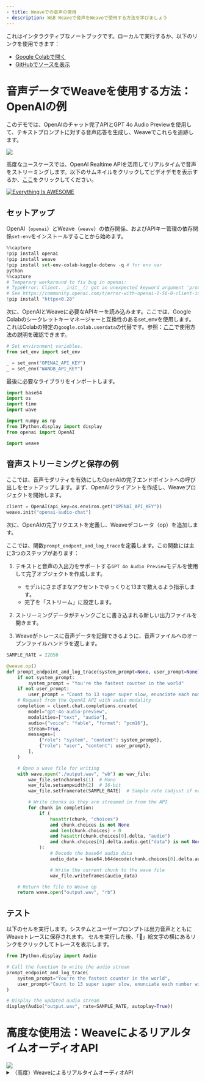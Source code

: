 ```yaml
---
- title: Weaveでの音声の使用
- description: W&B Weaveで音声をWeaveで使用する方法を学びましょう
---
```


<Note>
  これはインタラクティブなノートブックです。ローカルで実行するか、以下のリンクを使用できます：

  * [Google Colabで開く](https://colab.research.google.com/github/wandb/weave/blob/master/docs/notebooks/audio_with_weave.ipynb)
  * [GitHubでソースを表示](https://github.com/wandb/weave/blob/master/docs/notebooks/audio_with_weave.ipynb)
</Note>

##

# 音声データでWeaveを使用する方法：OpenAIの例

このデモでは、OpenAIのチャット完了APIとGPT 4o Audio Previewを使用して、テキストプロンプトに対する音声応答を生成し、Weaveでこれらを追跡します。

<img src="https://i.imgur.com/OUfsZ2x.png" />

高度なユースケースでは、OpenAI Realtime APIを活用してリアルタイムで音声をストリーミングします。以下のサムネイルをクリックしてビデオデモを表示するか、[ここ](https://www.youtube.com/watch?v=lnnd73xDElw)をクリックしてください。

[![Everything Is AWESOME](https://img.youtube.com/vi/lnnd73xDElw/0.jpg)](https://www.youtube.com/watch?v=lnnd73xDElw "Everything Is AWESOME")

## セットアップ

OpenAI（`openai`）とWeave（`weave`）の依存関係、およびAPIキー管理の依存関係`set-env`をインストールすることから始めます。

```python
%%capture
!pip install openai
!pip install weave
!pip install set-env-colab-kaggle-dotenv -q # for env var
python
%%capture
# Temporary workaround to fix bug in openai:
# TypeError: Client.__init__() got an unexpected keyword argument 'proxies'
# See https://community.openai.com/t/error-with-openai-1-56-0-client-init-got-an-unexpected-keyword-argument-proxies/1040332/15
!pip install "httpx<0.28"
```

次に、OpenAIとWeaveに必要なAPIキーを読み込みます。ここでは、Google Colabのシークレットキーマネージャーと互換性のあるset\_envを使用します。これはColabの特定の`google.colab.userdata`の代替です。参照：[ここ](https://pypi.org/project/set-env-colab-kaggle-dotenv/)で使用方法の説明を確認できます。

```python
# Set environment variables.
from set_env import set_env

_ = set_env("OPENAI_API_KEY")
_ = set_env("WANDB_API_KEY")
```

最後に必要なライブラリをインポートします。

```python
import base64
import os
import time
import wave

import numpy as np
from IPython.display import display
from openai import OpenAI

import weave
```

## 音声ストリーミングと保存の例

ここでは、音声モダリティを有効にしたOpenAIの完了エンドポイントへの呼び出しをセットアップします。まず、OpenAIクライアントを作成し、Weaveプロジェクトを開始します。

```python
client = OpenAI(api_key=os.environ.get("OPENAI_API_KEY"))
weave.init("openai-audio-chat")
```

次に、OpenAIの完了リクエストを定義し、Weaveデコレータ（op）を追加します。

ここでは、関数`prompt_endpont_and_log_trace`を定義します。この関数には主に3つのステップがあります：

1. テキストと音声の入出力をサポートする`GPT 4o Audio Preview`モデルを使用して完了オブジェクトを作成します。

   * モデルにさまざまなアクセントでゆっくりと13まで数えるよう指示します。
   * 完了を「ストリーム」に設定します。

2. ストリーミングデータがチャンクごとに書き込まれる新しい出力ファイルを開きます。

3. Weaveがトレースに音声データを記録できるように、音声ファイルへのオープンファイルハンドラを返します。

```python
SAMPLE_RATE = 22050

@weave.op()
def prompt_endpoint_and_log_trace(system_prompt=None, user_prompt=None):
    if not system_prompt:
        system_prompt = "You're the fastest counter in the world"
    if not user_prompt:
        user_prompt = "Count to 13 super super slow, enunciate each number with a dramatic flair, changing up accents as you go along. British, French, German, Spanish, etc."
    # Request from the OpenAI API with audio modality
    completion = client.chat.completions.create(
        model="gpt-4o-audio-preview",
        modalities=["text", "audio"],
        audio={"voice": "fable", "format": "pcm16"},
        stream=True,
        messages=[
            {"role": "system", "content": system_prompt},
            {"role": "user", "content": user_prompt},
        ],
    )

    # Open a wave file for writing
    with wave.open("./output.wav", "wb") as wav_file:
        wav_file.setnchannels(1)  # Mono
        wav_file.setsampwidth(2)  # 16-bit
        wav_file.setframerate(SAMPLE_RATE)  # Sample rate (adjust if needed)

        # Write chunks as they are streamed in from the API
        for chunk in completion:
            if (
                hasattr(chunk, "choices")
                and chunk.choices is not None
                and len(chunk.choices) > 0
                and hasattr(chunk.choices[0].delta, "audio")
                and chunk.choices[0].delta.audio.get("data") is not None
            ):
                # Decode the base64 audio data
                audio_data = base64.b64decode(chunk.choices[0].delta.audio.get("data"))

                # Write the current chunk to the wave file
                wav_file.writeframes(audio_data)

    # Return the file to Weave op
    return wave.open("output.wav", "rb")
```

## テスト

以下のセルを実行します。システムとユーザープロンプトは出力音声とともにWeaveトレースに保存されます。
セルを実行した後、「🍩」絵文字の横にあるリンクをクリックしてトレースを表示します。

```python
from IPython.display import Audio

# Call the function to write the audio stream
prompt_endpoint_and_log_trace(
    system_prompt="You're the fastest counter in the world",
    user_prompt="Count to 13 super super slow, enunciate each number with a dramatic flair, changing up accents as you go along. British, French, German, Spanish, etc.",
)

# Display the updated audio stream
display(Audio("output.wav", rate=SAMPLE_RATE, autoplay=True))
```

# 高度な使用法：WeaveによるリアルタイムオーディオAPI

<img src="https://i.imgur.com/ZiW3IVu.png" />

<details>
  <summary>（高度）WeaveによるリアルタイムオーディオAPI</summary>
  OpenAIのリアルタイムAPIは、リアルタイムの音声およびテキストアシスタントを構築するための高機能で信頼性の高い会話APIです。

  注意事項：

  * 以下のセルを確認してください：[マイク設定](#microphone-configuration)
  * Google Colab実行環境の制限により、**これはホストマシン上で実行する必要があります**（Jupyter Notebookとして）。ブラウザでは実行できません。
    * MacOSでは、`portaudio`をBrew経由でインストールする必要があります（[ここ](https://formulae.brew.sh/formula/portaudio)を参照）。これはPyaudioが機能するために必要です。
  * OpenAIのPython SDKはまだリアルタイムAPIをサポートしていません。より読みやすくするために、OAIリアルタイムAPIスキーマ全体をPydanticで実装しています。公式サポートがリリースされたら廃止される可能性があります。
  * この`enable_audio_playback`トグルを有効にすると、アシスタントが出力した音声が再生されます。このオプションを有効にする場合は、**ヘッドフォンが必要です**。エコー検出には非常に複雑な実装が必要なためです。

  ## 要件のセットアップ

  ```python
  %%capture
  !pip install numpy==2.0
  !pip install weave
  !pip install pyaudio # On mac, you may need to install portaudio first with `brew install portaudio`
  !pip install websocket-client
  !pip install set-env-colab-kaggle-dotenv -q # for env var
  !pip install resampy
  python
  import io
  import json
  import os
  import threading
  from typing import Optional

  import pyaudio
  import resampy
  import websocket
  from set_env import set_env

  import weave
  python
  # Set environment variables.
  # See: https://pypi.org/project/set-env-colab-kaggle-dotenv/ for usage instructions.
  _ = set_env("OPENAI_API_KEY")
  _ = set_env("WANDB_API_KEY")
  ```

  ## マイク設定

  以下のセルを実行して、利用可能なすべてのオーディオデバイスを確認します。次に、リストされたデバイスに基づいて`INPUT_DEVICE_INDEX`と`OUTPUT_DEVICE_INDEX`を設定します。入力デバイスには少なくとも1つの入力チャンネルがあり、出力デバイスには少なくとも1つの出力チャンネルがあります。

  ```python
  # Get device list from pyaudio so we can configure the next cell
  p = pyaudio.PyAudio()
  devices_data = {i: p.get_device_info_by_index(i) for i in range(p.get_device_count())}
  for i, device in devices_data.items():
      print(
          f"Found device @{i}: {device['name']} with sample rate: {device['defaultSampleRate']} and input channels: {device['maxInputChannels']} and output channels: {device['maxOutputChannels']}"
      )
  python
  INPUT_DEVICE_INDEX = 3  # @param                                                 # Choose based on device list above. Make sure device has > 0 input channels.
  OUTPUT_DEVICE_INDEX = 12  # @param                                                # Chose based on device list above. Make sure device has > 0 output channels.
  enable_audio_playback = True  # @param {type:"boolean"}                           # Toggle on assistant audio playback. Requires headphones.

  # Audio recording and streaming parameters
  INPUT_DEVICE_CHANNELS = devices_data[INPUT_DEVICE_INDEX][
      "maxInputChannels"
  ]  # From device list above
  SAMPLE_RATE = int(
      devices_data[INPUT_DEVICE_INDEX]["defaultSampleRate"]
  )  # From device list above
  CHUNK = int(SAMPLE_RATE / 10)  # Samples per frame
  SAMPLE_WIDTH = p.get_sample_size(pyaudio.paInt16)  # Samples per frame for the format
  CHUNK_DURATION = 0.3  # Seconds of audio per chunk sent to OAI API
  OAI_SAMPLE_RATE = (
      24000  # OAI Sample Rate is 24kHz, we need this to play or save assistant audio
  )
  OUTPUT_DEVICE_CHANNELS = 1  # Set to 1 for mono output
  ```

  ## OpenAI リアルタイムAPI スキーマの実装

  OpenAI Python SDKはまだリアルタイムAPIをサポートしていません。より読みやすくするために、OAIリアルタイムAPIスキーマ全体をPydanticで実装しています。公式サポートがリリースされたら廃止される可能性があります。

  <details>
    <summary>OpenAI リアルタイムAPI用のPydanticスキーマ（OpenAIのSDKにはリアルタイムAPIサポートがありません）</summary>

    ```python
    from enum import Enum
    from typing import Any, Literal, Union

    from pydantic import BaseModel, Field, ValidationError

    class BaseEvent(BaseModel):
        type: Union["ClientEventTypes", "ServerEventTypes"]
        event_id: Optional[str] = None  # Add event_id as an optional field for all events

        # def model_dump_json(self, *args, **kwargs):
        #     # Only include non-None fields
        #     return super().model_dump_json(*args, exclude_none=True, **kwargs)

    class ChatMessage(BaseModel):
        role: Literal["user", "assistant"]
        content: str
        timestamp: float

    """ CLIENT EVENTS """

    class ClientEventTypes(str, Enum):
        SESSION_UPDATE = "session.update"
        CONVERSATION_ITEM_CREATE = "conversation.item.create"
        CONVERSATION_ITEM_TRUNCATE = "conversation.item.truncate"
        CONVERSATION_ITEM_DELETE = "conversation.item.delete"
        RESPONSE_CREATE = "response.create"
        RESPONSE_CANCEL = "response.cancel"
        INPUT_AUDIO_BUFFER_APPEND = "input_audio_buffer.append"
        INPUT_AUDIO_BUFFER_COMMIT = "input_audio_buffer.commit"
        INPUT_AUDIO_BUFFER_CLEAR = "input_audio_buffer.clear"
        ERROR = "error"

    #### Session Update
    class TurnDetection(BaseModel):
        type: Literal["server_vad"]
        threshold: float = Field(..., ge=0.0, le=1.0)
        prefix_padding_ms: int
        silence_duration_ms: int

    class InputAudioTranscription(BaseModel):
        model: Optional[str] = None

    class ToolParameterProperty(BaseModel):
        type: str

    class ToolParameter(BaseModel):
        type: str
        properties: dict[str, ToolParameterProperty]
        required: list[str]

    class Tool(BaseModel):
        type: Literal["function", "code_interpreter", "file_search"]
        name: Optional[str] = None
        description: Optional[str] = None
        parameters: Optional[ToolParameter] = None

    class Session(BaseModel):
        modalities: Optional[list[str]] = None
        instructions: Optional[str] = None
        voice: Optional[str] = None
        input_audio_format: Optional[str] = None
        output_audio_format: Optional[str] = None
        input_audio_transcription: Optional[InputAudioTranscription] = None
        turn_detection: Optional[TurnDetection] = None
        tools: Optional[list[Tool]] = None
        tool_choice: Optional[str] = None
        temperature: Optional[float] = None
        max_output_tokens: Optional[int] = None

    class SessionUpdate(BaseEvent):
        type: Literal[ClientEventTypes.SESSION_UPDATE] = ClientEventTypes.SESSION_UPDATE
        session: Session

    #### Audio Buffers
    class InputAudioBufferAppend(BaseEvent):
        type: Literal[ClientEventTypes.INPUT_AUDIO_BUFFER_APPEND] = (
            ClientEventTypes.INPUT_AUDIO_BUFFER_APPEND
        )
        audio: str

    class InputAudioBufferCommit(BaseEvent):
        type: Literal[ClientEventTypes.INPUT_AUDIO_BUFFER_COMMIT] = (
            ClientEventTypes.INPUT_AUDIO_BUFFER_COMMIT
        )

    class InputAudioBufferClear(BaseEvent):
        type: Literal[ClientEventTypes.INPUT_AUDIO_BUFFER_CLEAR] = (
            ClientEventTypes.INPUT_AUDIO_BUFFER_CLEAR
        )

    #### Messages
    class MessageContent(BaseModel):
        type: Literal["input_audio"]
        audio: str

    class ConversationItemContent(BaseModel):
        type: Literal["input_text", "input_audio", "text", "audio"]
        text: Optional[str] = None
        audio: Optional[str] = None
        transcript: Optional[str] = None

    class FunctionCallContent(BaseModel):
        call_id: str
        name: str
        arguments: str

    class FunctionCallOutputContent(BaseModel):
        output: str

    class ConversationItem(BaseModel):
        id: Optional[str] = None
        type: Literal["message", "function_call", "function_call_output"]
        status: Optional[Literal["completed", "in_progress", "incomplete"]] = None
        role: Literal["user", "assistant", "system"]
        content: list[
            Union[ConversationItemContent, FunctionCallContent, FunctionCallOutputContent]
        ]
        call_id: Optional[str] = None
        name: Optional[str] = None
        arguments: Optional[str] = None
        output: Optional[str] = None

    class ConversationItemCreate(BaseEvent):
        type: Literal[ClientEventTypes.CONVERSATION_ITEM_CREATE] = (
            ClientEventTypes.CONVERSATION_ITEM_CREATE
        )
        item: ConversationItem

    class ConversationItemTruncate(BaseEvent):
        type: Literal[ClientEventTypes.CONVERSATION_ITEM_TRUNCATE] = (
            ClientEventTypes.CONVERSATION_ITEM_TRUNCATE
        )
        item_id: str
        content_index: int
        audio_end_ms: int

    class ConversationItemDelete(BaseEvent):
        type: Literal[ClientEventTypes.CONVERSATION_ITEM_DELETE] = (
            ClientEventTypes.CONVERSATION_ITEM_DELETE
        )
        item_id: str

    #### Responses
    class ResponseCreate(BaseEvent):
        type: Literal[ClientEventTypes.RESPONSE_CREATE] = ClientEventTypes.RESPONSE_CREATE

    class ResponseCancel(BaseEvent):
        type: Literal[ClientEventTypes.RESPONSE_CANCEL] = ClientEventTypes.RESPONSE_CANCEL

    # Update the Event union to include all event types
    ClientEvent = Union[
        SessionUpdate,
        InputAudioBufferAppend,
        InputAudioBufferCommit,
        InputAudioBufferClear,
        ConversationItemCreate,
        ConversationItemTruncate,
        ConversationItemDelete,
        ResponseCreate,
        ResponseCancel,
    ]

    """ SERVER EVENTS """

    class ServerEventTypes(str, Enum):
        ERROR = "error"
        RESPONSE_AUDIO_TRANSCRIPT_DONE = "response.audio_transcript.done"
        RESPONSE_AUDIO_TRANSCRIPT_DELTA = "response.audio_transcript.delta"
        RESPONSE_AUDIO_DELTA = "response.audio.delta"
        SESSION_CREATED = "session.created"
        SESSION_UPDATED = "session.updated"
        CONVERSATION_CREATED = "conversation.created"
        INPUT_AUDIO_BUFFER_COMMITTED = "input_audio_buffer.committed"
        INPUT_AUDIO_BUFFER_CLEARED = "input_audio_buffer.cleared"
        INPUT_AUDIO_BUFFER_SPEECH_STARTED = "input_audio_buffer.speech_started"
        INPUT_AUDIO_BUFFER_SPEECH_STOPPED = "input_audio_buffer.speech_stopped"
        CONVERSATION_ITEM_CREATED = "conversation.item.created"
        CONVERSATION_ITEM_INPUT_AUDIO_TRANSCRIPTION_COMPLETED = (
            "conversation.item.input_audio_transcription.completed"
        )
        CONVERSATION_ITEM_INPUT_AUDIO_TRANSCRIPTION_FAILED = (
            "conversation.item.input_audio_transcription.failed"
        )
        CONVERSATION_ITEM_TRUNCATED = "conversation.item.truncated"
        CONVERSATION_ITEM_DELETED = "conversation.item.deleted"
        RESPONSE_CREATED = "response.created"
        RESPONSE_DONE = "response.done"
        RESPONSE_OUTPUT_ITEM_ADDED = "response.output_item.added"
        RESPONSE_OUTPUT_ITEM_DONE = "response.output_item.done"
        RESPONSE_CONTENT_PART_ADDED = "response.content_part.added"
        RESPONSE_CONTENT_PART_DONE = "response.content_part.done"
        RESPONSE_TEXT_DELTA = "response.text.delta"
        RESPONSE_TEXT_DONE = "response.text.done"
        RESPONSE_AUDIO_DONE = "response.audio.done"
        RESPONSE_FUNCTION_CALL_ARGUMENTS_DELTA = "response.function_call_arguments.delta"
        RESPONSE_FUNCTION_CALL_ARGUMENTS_DONE = "response.function_call_arguments.done"
        RATE_LIMITS_UPDATED = "rate_limits.updated"

    #### Errors
    class ErrorDetails(BaseModel):
        type: Optional[str] = None
        code: Optional[str] = None
        message: Optional[str] = None
        param: Optional[str] = None

    class ErrorEvent(BaseEvent):
        type: Literal[ServerEventTypes.ERROR] = ServerEventTypes.ERROR
        error: ErrorDetails

    #### Session
    class SessionCreated(BaseEvent):
        type: Literal[ServerEventTypes.SESSION_CREATED] = ServerEventTypes.SESSION_CREATED
        session: Session

    class SessionUpdated(BaseEvent):
        type: Literal[ServerEventTypes.SESSION_UPDATED] = ServerEventTypes.SESSION_UPDATED
        session: Session

    #### Conversation
    class Conversation(BaseModel):
        id: str
        object: Literal["realtime.conversation"]

    class ConversationCreated(BaseEvent):
        type: Literal[ServerEventTypes.CONVERSATION_CREATED] = (
            ServerEventTypes.CONVERSATION_CREATED
        )
        conversation: Conversation

    class ConversationItemCreated(BaseEvent):
        type: Literal[ServerEventTypes.CONVERSATION_ITEM_CREATED] = (
            ServerEventTypes.CONVERSATION_ITEM_CREATED
        )
        previous_item_id: Optional[str] = None
        item: ConversationItem

    class ConversationItemInputAudioTranscriptionCompleted(BaseEvent):
        type: Literal[
            ServerEventTypes.CONVERSATION_ITEM_INPUT_AUDIO_TRANSCRIPTION_COMPLETED
        ] = ServerEventTypes.CONVERSATION_ITEM_INPUT_AUDIO_TRANSCRIPTION_COMPLETED
        item_id: str
        content_index: int
        transcript: str

    class ConversationItemInputAudioTranscriptionFailed(BaseEvent):
        type: Literal[
            ServerEventTypes.CONVERSATION_ITEM_INPUT_AUDIO_TRANSCRIPTION_FAILED
        ] = ServerEventTypes.CONVERSATION_ITEM_INPUT_AUDIO_TRANSCRIPTION_FAILED
        item_id: str
        content_index: int
        error: dict[str, Any]

    class ConversationItemTruncated(BaseEvent):
        type: Literal[ServerEventTypes.CONVERSATION_ITEM_TRUNCATED] = (
            ServerEventTypes.CONVERSATION_ITEM_TRUNCATED
        )
        item_id: str
        content_index: int
        audio_end_ms: int

    class ConversationItemDeleted(BaseEvent):
        type: Literal[ServerEventTypes.CONVERSATION_ITEM_DELETED] = (
            ServerEventTypes.CONVERSATION_ITEM_DELETED
        )
        item_id: str

    #### Response
    class ResponseUsage(BaseModel):
        total_tokens: int
        input_tokens: int
        output_tokens: int
        input_token_details: Optional[dict[str, int]] = None
        output_token_details: Optional[dict[str, int]] = None

    class ResponseOutput(BaseModel):
        id: str
        object: Literal["realtime.item"]
        type: str
        status: str
        role: str
        content: list[dict[str, Any]]

    class ResponseContentPart(BaseModel):
        type: str
        text: Optional[str] = None

    class ResponseOutputItemContent(BaseModel):
        type: str
        text: Optional[str] = None

    class ResponseStatusDetails(BaseModel):
        type: str
        reason: str

    class ResponseOutputItem(BaseModel):
        id: str
        object: Literal["realtime.item"]
        type: str
        status: str
        role: str
        content: list[ResponseOutputItemContent]

    class Response(BaseModel):
        id: str
        object: Literal["realtime.response"]
        status: str
        status_details: Optional[ResponseStatusDetails] = None
        output: list[ResponseOutput]
        usage: Optional[ResponseUsage]

    class ResponseCreated(BaseEvent):
        type: Literal[ServerEventTypes.RESPONSE_CREATED] = ServerEventTypes.RESPONSE_CREATED
        response: Response

    class ResponseDone(BaseEvent):
        type: Literal[ServerEventTypes.RESPONSE_DONE] = ServerEventTypes.RESPONSE_DONE
        response: Response

    class ResponseOutputItemAdded(BaseEvent):
        type: Literal[ServerEventTypes.RESPONSE_OUTPUT_ITEM_ADDED] = (
            ServerEventTypes.RESPONSE_OUTPUT_ITEM_ADDED
        )
        response_id: str
        output_index: int
        item: ResponseOutputItem

    class ResponseOutputItemDone(BaseEvent):
        type: Literal[ServerEventTypes.RESPONSE_OUTPUT_ITEM_DONE] = (
            ServerEventTypes.RESPONSE_OUTPUT_ITEM_DONE
        )
        response_id: str
        output_index: int
        item: ResponseOutputItem

    class ResponseContentPartAdded(BaseEvent):
        type: Literal[ServerEventTypes.RESPONSE_CONTENT_PART_ADDED] = (
            ServerEventTypes.RESPONSE_CONTENT_PART_ADDED
        )
        response_id: str
        item_id: str
        output_index: int
        content_index: int
        part: ResponseContentPart

    class ResponseContentPartDone(BaseEvent):
        type: Literal[ServerEventTypes.RESPONSE_CONTENT_PART_DONE] = (
            ServerEventTypes.RESPONSE_CONTENT_PART_DONE
        )
        response_id: str
        item_id: str
        output_index: int
        content_index: int
        part: ResponseContentPart

    #### Response Text
    class ResponseTextDelta(BaseEvent):
        type: Literal[ServerEventTypes.RESPONSE_TEXT_DELTA] = (
            ServerEventTypes.RESPONSE_TEXT_DELTA
        )
        response_id: str
        item_id: str
        output_index: int
        content_index: int
        delta: str

    class ResponseTextDone(BaseEvent):
        type: Literal[ServerEventTypes.RESPONSE_TEXT_DONE] = (
            ServerEventTypes.RESPONSE_TEXT_DONE
        )
        response_id: str
        item_id: str
        output_index: int
        content_index: int
        text: str

    #### Response Audio
    class ResponseAudioTranscriptDone(BaseEvent):
        type: Literal[ServerEventTypes.RESPONSE_AUDIO_TRANSCRIPT_DONE] = (
            ServerEventTypes.RESPONSE_AUDIO_TRANSCRIPT_DONE
        )
        transcript: str

    class ResponseAudioTranscriptDelta(BaseEvent):
        type: Literal[ServerEventTypes.RESPONSE_AUDIO_TRANSCRIPT_DELTA] = (
            ServerEventTypes.RESPONSE_AUDIO_TRANSCRIPT_DELTA
        )
        delta: str

    class ResponseAudioDelta(BaseEvent):
        type: Literal[ServerEventTypes.RESPONSE_AUDIO_DELTA] = (
            ServerEventTypes.RESPONSE_AUDIO_DELTA
        )
        response_id: str
        item_id: str
        delta: str

    class ResponseAudioDone(BaseEvent):
        type: Literal[ServerEventTypes.RESPONSE_AUDIO_DONE] = (
            ServerEventTypes.RESPONSE_AUDIO_DONE
        )
        response_id: str
        item_id: str
        output_index: int
        content_index: int

    class InputAudioBufferCommitted(BaseEvent):
        type: Literal[ServerEventTypes.INPUT_AUDIO_BUFFER_COMMITTED] = (
            ServerEventTypes.INPUT_AUDIO_BUFFER_COMMITTED
        )
        previous_item_id: Optional[str] = None
        item_id: Optional[str] = None
        event_id: Optional[str] = None

    class InputAudioBufferCleared(BaseEvent):
        type: Literal[ServerEventTypes.INPUT_AUDIO_BUFFER_CLEARED] = (
            ServerEventTypes.INPUT_AUDIO_BUFFER_CLEARED
        )

    class InputAudioBufferSpeechStarted(BaseEvent):
        type: Literal[ServerEventTypes.INPUT_AUDIO_BUFFER_SPEECH_STARTED] = (
            ServerEventTypes.INPUT_AUDIO_BUFFER_SPEECH_STARTED
        )
        audio_start_ms: int
        item_id: str

    class InputAudioBufferSpeechStopped(BaseEvent):
        type: Literal[ServerEventTypes.INPUT_AUDIO_BUFFER_SPEECH_STOPPED] = (
            ServerEventTypes.INPUT_AUDIO_BUFFER_SPEECH_STOPPED
        )
        audio_end_ms: int
        item_id: str

    #### Function Calls
    class ResponseFunctionCallArgumentsDelta(BaseEvent):
        type: Literal[ServerEventTypes.RESPONSE_FUNCTION_CALL_ARGUMENTS_DELTA] = (
            ServerEventTypes.RESPONSE_FUNCTION_CALL_ARGUMENTS_DELTA
        )
        response_id: str
        item_id: str
        output_index: int
        call_id: str
        delta: str

    class ResponseFunctionCallArgumentsDone(BaseEvent):
        type: Literal[ServerEventTypes.RESPONSE_FUNCTION_CALL_ARGUMENTS_DONE] = (
            ServerEventTypes.RESPONSE_FUNCTION_CALL_ARGUMENTS_DONE
        )
        response_id: str
        item_id: str
        output_index: int
        call_id: str
        arguments: str

    #### Rate Limits
    class RateLimit(BaseModel):
        name: str
        limit: int
        remaining: int
        reset_seconds: float

    class RateLimitsUpdated(BaseEvent):
        type: Literal[ServerEventTypes.RATE_LIMITS_UPDATED] = (
            ServerEventTypes.RATE_LIMITS_UPDATED
        )
        rate_limits: list[RateLimit]

    ServerEvent = Union[
        ErrorEvent,
        ConversationCreated,
        ResponseAudioTranscriptDone,
        ResponseAudioTranscriptDelta,
        ResponseAudioDelta,
        ResponseCreated,
        ResponseDone,
        ResponseOutputItemAdded,
        ResponseOutputItemDone,
        ResponseContentPartAdded,
        ResponseContentPartDone,
        ResponseTextDelta,
        ResponseTextDone,
        ResponseAudioDone,
        ConversationItemInputAudioTranscriptionCompleted,
        SessionCreated,
        SessionUpdated,
        InputAudioBufferCleared,
        InputAudioBufferSpeechStarted,
        InputAudioBufferSpeechStopped,
        ConversationItemCreated,
        ConversationItemInputAudioTranscriptionFailed,
        ConversationItemTruncated,
        ConversationItemDeleted,
        RateLimitsUpdated,
    ]

    EVENT_TYPE_TO_MODEL = {
        ServerEventTypes.ERROR: ErrorEvent,
        ServerEventTypes.RESPONSE_AUDIO_TRANSCRIPT_DONE: ResponseAudioTranscriptDone,
        ServerEventTypes.RESPONSE_AUDIO_TRANSCRIPT_DELTA: ResponseAudioTranscriptDelta,
        ServerEventTypes.RESPONSE_AUDIO_DELTA: ResponseAudioDelta,
        ServerEventTypes.CONVERSATION_ITEM_INPUT_AUDIO_TRANSCRIPTION_COMPLETED: ConversationItemInputAudioTranscriptionCompleted,
        ServerEventTypes.SESSION_CREATED: SessionCreated,
        ServerEventTypes.SESSION_UPDATED: SessionUpdated,
        ServerEventTypes.CONVERSATION_CREATED: ConversationCreated,
        ServerEventTypes.INPUT_AUDIO_BUFFER_COMMITTED: InputAudioBufferCommitted,
        ServerEventTypes.INPUT_AUDIO_BUFFER_CLEARED: InputAudioBufferCleared,
        ServerEventTypes.INPUT_AUDIO_BUFFER_SPEECH_STARTED: InputAudioBufferSpeechStarted,
        ServerEventTypes.INPUT_AUDIO_BUFFER_SPEECH_STOPPED: InputAudioBufferSpeechStopped,
        ServerEventTypes.CONVERSATION_ITEM_CREATED: ConversationItemCreated,
        ServerEventTypes.CONVERSATION_ITEM_INPUT_AUDIO_TRANSCRIPTION_FAILED: ConversationItemInputAudioTranscriptionFailed,
        ServerEventTypes.CONVERSATION_ITEM_TRUNCATED: ConversationItemTruncated,
        ServerEventTypes.CONVERSATION_ITEM_DELETED: ConversationItemDeleted,
        ServerEventTypes.RESPONSE_CREATED: ResponseCreated,
        ServerEventTypes.RESPONSE_DONE: ResponseDone,
        ServerEventTypes.RESPONSE_OUTPUT_ITEM_ADDED: ResponseOutputItemAdded,
        ServerEventTypes.RESPONSE_OUTPUT_ITEM_DONE: ResponseOutputItemDone,
        ServerEventTypes.RESPONSE_CONTENT_PART_ADDED: ResponseContentPartAdded,
        ServerEventTypes.RESPONSE_CONTENT_PART_DONE: ResponseContentPartDone,
        ServerEventTypes.RESPONSE_TEXT_DELTA: ResponseTextDelta,
        ServerEventTypes.RESPONSE_TEXT_DONE: ResponseTextDone,
        ServerEventTypes.RESPONSE_AUDIO_DONE: ResponseAudioDone,
        ServerEventTypes.RATE_LIMITS_UPDATED: RateLimitsUpdated,
    }

    def parse_server_event(event_data: dict) -> ServerEvent:
        event_type = event_data.get("type")
        if not event_type:
            raise ValueError("Event data is missing 'type' field")

        model_class = EVENT_TYPE_TO_MODEL.get(event_type)
        if not model_class:
            raise ValueError(f"Unknown event type: {event_type}")

        try:
            return model_class(**event_data)
        except ValidationError as e:
            raise ValueError(f"Failed to parse event of type {event_type}: {str(e)}") from e
    ```
  </details>

  ## オーディオストリームライター（ディスクおよびメモリ内）

  ```python
  class StreamingWavWriter:
      """Writes audio integer or byte array chunks to a WAV file."""

      wav_file = None
      buffer = None
      in_memory = False

      def __init__(
          self,
          filename=None,
          channels=INPUT_DEVICE_CHANNELS,
          sample_width=SAMPLE_WIDTH,
          framerate=SAMPLE_RATE,
      ):
          self.in_memory = filename is None
          if self.in_memory:
              self.buffer = io.BytesIO()
              self.wav_file = wave.open(self.buffer, "wb")
          else:
              self.wav_file = wave.open(filename, "wb")

          self.wav_file.setnchannels(channels)
          self.wav_file.setsampwidth(sample_width)
          self.wav_file.setframerate(framerate)

      def append_int16_chunk(self, int16_data):
          if int16_data is not None:
              self.wav_file.writeframes(
                  int16_data.tobytes()
                  if isinstance(int16_data, np.ndarray)
                  else int16_data
              )

      def close(self):
          self.wav_file.close()

      def get_wav_buffer(self):
          assert self.in_memory, "Buffer only available if stream is in memory."
          return self.buffer
  ```

  ## リアルタイムオーディオモデル

  リアルタイム（RT）オーディオモデルはウェブソケットを使用して、OpenAIのリアルタイムオーディオAPIにイベントを送信します。これは次のように機能します：

  1. **init:**&#x30ED;ーカルバッファ（入力オーディオ）とストリーム（アシスタント再生ストリーム、ユーザーオーディオディスクライターストリーム）を初期化し、リアルタイムAPIへの接続を開きます。
  2. **receive\_messages\_thread**：スレッドがAPIからのメッセージの受信を処理します。主に4つのイベントタイプが処理されます：- RESPONSE\_AUDIO\_TRANSCRIPT\_DONE：

     サーバーがアシスタントの応答が完了したことを示し、トランスクリプトを提供します。

     * CONVERSATION\_ITEM\_INPUT\_AUDIO\_TRANSCRIPTION\_COMPLETED：

       サーバーがユーザーの音声が文字起こしされたことを示し、ユーザーの音声のトランスクリプトを送信します。トランスクリプトをWeaveに記録し、ユーザーに表示します。

     * RESPONSE\_AUDIO\_DELTA：

       サーバーがアシスタント応答音声の新しいチャンクを送信します。これをレスポンスIDを介して進行中のレスポンスデータに追加し、再生用の出力ストリームに追加します。

     * RESPONSE\_DONE：

       サーバーがアシスタント応答の完了を示します。レスポンスに関連するすべての音声チャンクとトランスクリプトを取得し、Weaveに記録します。

     3.**send\_audio**：ハンドラーがユーザーの音声チャンクをバッファに追加し、音声バッファが一定のサイズに達したときに音声チャンクを送信します。

  ```python
  class RTAudioModel(weave.Model):
      """Model class for realtime e2e audio OpenAI model interaction with Whisper user transcription for logging."""

      realtime_model_name: str = "gpt-4o-realtime-preview-2024-10-01"  # realtime e2e audio only model interaction

      stop_event: Optional[threading.Event] = threading.Event()  # Event to stop the model
      ws: Optional[websocket.WebSocket] = None  # Websocket for OpenAI communications

      user_wav_writer: Optional[StreamingWavWriter] = (
          None  # Stream for writing user output to file
      )
      input_audio_buffer: Optional[np.ndarray] = None  # Buffer for user audio chunks
      assistant_outputs: dict[str, StreamingWavWriter] = (
          None  # Assistant outputs aggregated to send to weave
      )
      playback_stream: Optional[pyaudio.Stream] = (
          None  # Playback stream for playing assistant responses
      )

      def __init__(self):
          super().__init__()
          self.stop_event.clear()
          self.user_wav_writer = StreamingWavWriter(
              filename="user_audio.wav", framerate=SAMPLE_RATE
          )
          self.input_audio_buffer = np.array([], dtype=np.int16)
          self.ws = websocket.WebSocket()
          self.assistant_outputs = {}

          # Open the assistant audio playback stream if enabled
          if enable_audio_playback:
              self.playback_stream = pyaudio.PyAudio().open(
                  format=pyaudio.paInt16,
                  channels=OUTPUT_DEVICE_CHANNELS,
                  rate=OAI_SAMPLE_RATE,
                  output=True,
                  output_device_index=OUTPUT_DEVICE_INDEX,
              )

          # Connect Websocket
          try:
              self.ws.connect(
                  f"wss://api.openai.com/v1/realtime?model={self.realtime_model_name}",
                  header={
                      "Authorization": f"Bearer {os.environ.get('OPENAI_API_KEY')}",
                      "OpenAI-Beta": "realtime=v1",
                  },
              )

              # Send config msg
              config_event = SessionUpdate(
                  session=Session(
                      modalities=["text", "audio"],  # modalities to use
                      input_audio_transcription=InputAudioTranscription(
                          model="whisper-1"
                      ),  # whisper-1 for transcription
                      turn_detection=TurnDetection(
                          type="server_vad",
                          threshold=0.3,
                          prefix_padding_ms=300,
                          silence_duration_ms=600,
                      ),  # server VAD to detect silence
                  )
              )
              self.ws.send(config_event.model_dump_json(exclude_none=True))
              self.log_ws_message(config_event.model_dump_json(exclude_none=True), "Sent")

              # Start listener
              websocket_thread = threading.Thread(target=self.receive_messages_thread)
              websocket_thread.daemon = True
              websocket_thread.start()

          except Exception as e:
              print(f"Error connecting to WebSocket: {e}")

      ##### Weave Integration and Message Handlers #####
      def handle_assistant_response_audio_delta(self, data: ResponseAudioDelta):
          if data.response_id not in self.assistant_outputs:
              self.assistant_outputs[data.response_id] = StreamingWavWriter(
                  framerate=OAI_SAMPLE_RATE
              )

          data_bytes = base64.b64decode(data.delta)
          self.assistant_outputs[data.response_id].append_int16_chunk(data_bytes)

          if enable_audio_playback:
              self.playback_stream.write(data_bytes)

          return {"assistant_audio": data_bytes}

      @weave.op()
      def handle_assistant_response_done(self, data: ResponseDone):
          wave_file_stream = self.assistant_outputs[data.response.id]
          wave_file_stream.close()
          wave_file_stream.buffer.seek(0)
          weave_payload = {
              "assistant_audio": wave.open(wave_file_stream.get_wav_buffer(), "rb"),
              "assistant_transcript": data.response.output[0]
              .content[0]
              .get("transcript", "Transcript Unavailable."),
          }
          return weave_payload

      @weave.op()
      def handle_user_transcription_done(
          self, data: ConversationItemInputAudioTranscriptionCompleted
      ):
          return {"user_transcript": data.transcript}

      ##### Message Receiver and Sender #####
      def receive_messages_thread(self):
          while not self.stop_event.is_set():
              try:
                  data = json.loads(self.ws.recv())
                  self.log_ws_message(json.dumps(data, indent=2))

                  parsed_event = parse_server_event(data)

                  if parsed_event.type == ServerEventTypes.RESPONSE_AUDIO_TRANSCRIPT_DONE:
                      print("Assistant: ", parsed_event.transcript)
                  elif (
                      parsed_event.type
                      == ServerEventTypes.CONVERSATION_ITEM_INPUT_AUDIO_TRANSCRIPTION_COMPLETED
                  ):
                      print("User: ", parsed_event.transcript)
                      self.handle_user_transcription_done(parsed_event)
                  elif parsed_event.type == ServerEventTypes.RESPONSE_AUDIO_DELTA:
                      self.handle_assistant_response_audio_delta(parsed_event)
                  elif parsed_event.type == ServerEventTypes.RESPONSE_DONE:
                      self.handle_assistant_response_done(parsed_event)
                  elif parsed_event.type == ServerEventTypes.ERROR:
                      print(
                          f"\nError from server: {parsed_event.error.model_dump_json(exclude_none=True)}"
                      )
              except websocket.WebSocketConnectionClosedException:
                  print("\nWebSocket connection closed")
                  break
              except json.JSONDecodeError:
                  continue
              except Exception as e:
                  print(f"\nError in receive_messages: {e}")
                  break

      def send_audio(self, audio_chunk):
          if self.ws and self.ws.connected:
              self.input_audio_buffer = np.append(
                  self.input_audio_buffer, np.frombuffer(audio_chunk, dtype=np.int16)
              )
              if len(self.input_audio_buffer) >= SAMPLE_RATE * CHUNK_DURATION:
                  try:
                      # Resample audio to OAI sample rate
                      resampled_audio = (
                          resampy.resample(
                              self.input_audio_buffer, SAMPLE_RATE, OAI_SAMPLE_RATE
                          )
                          if SAMPLE_RATE != OAI_SAMPLE_RATE
                          else self.input_audio_buffer
                      )

                      # Send audio chunk to OAI API
                      audio_event = InputAudioBufferAppend(
                          audio=base64.b64encode(
                              resampled_audio.astype(np.int16).tobytes()
                          ).decode("utf-8")  # Convert audio array to b64 bytes
                      )
                      self.ws.send(audio_event.model_dump_json(exclude_none=True))
                      self.log_ws_message(
                          audio_event.model_dump_json(exclude_none=True), "Sent"
                      )
                  finally:
                      self.user_wav_writer.append_int16_chunk(self.input_audio_buffer)

                      # Clear the audio buffer
                      self.input_audio_buffer = np.array([], dtype=np.int16)
          else:
              print("Error sending audio: websocket not initialized.")

      ##### General Utility Functions #####
      def log_ws_message(self, message, direction="Received"):
          with open("websocket_log.txt", "a") as log_file:
              log_file.write(
                  f"{time.strftime('%Y-%m-%d %H:%M:%S')} - {direction}: {message}\n"
              )

      def stop(self):
          self.stop_event.set()

          if self.ws:
              self.ws.close()

          self.user_wav_writer.close()
  ```

  ## 音声レコーダー

  RTAudioモデルの`send_audio`メソッドにリンクされたハンドラーを持つpyaudio入力ストリームを使用します。プログラム完了時に安全に終了できるように、ストリームはメインスレッドに返されます。

  ```python
  # Audio capture stream
  def record_audio(realtime_model: RTAudioModel) -> pyaudio.Stream:
      """Setup a Pyaudio input stream and use the RTAudioModel as a callback for streaming data."""

      def audio_callback(in_data, frame_count, time_info, status):
          realtime_model.send_audio(in_data)
          return (None, pyaudio.paContinue)

      p = pyaudio.PyAudio()
      stream = p.open(
          format=pyaudio.paInt16,
          channels=INPUT_DEVICE_CHANNELS,
          rate=SAMPLE_RATE,
          input=True,
          input_device_index=INPUT_DEVICE_INDEX,
          frames_per_buffer=CHUNK,
          stream_callback=audio_callback,
      )
      stream.start_stream()

      print("Recording started. Please begin speaking to your personal assistant...")
      return stream
  ```

  ## メインスレッド（実行してください！）

  メインスレッドはWeaveを統合したリアルタイムオーディオモデルを開始します。次に、録音が開始され、ユーザーからのキーボード割り込みを待ちます。

  ```python
  weave.init(project_name="realtime-oai-audio-testing")

  realtime_model = RTAudioModel()

  if realtime_model.ws and realtime_model.ws.connected:
      recording_stream: pyaudio.Stream = record_audio(realtime_model)

      try:
          while not realtime_model.stop_event.is_set():
              time.sleep(1)
      except KeyboardInterrupt:
          pass
      except Exception as e:
          print(f"Error in main loop: {e}")
          import traceback

          traceback.print_exc()
      finally:
          print("Exiting...")
          realtime_model.stop()
          if recording_stream and recording_stream.is_active():
              recording_stream.stop_stream()
              recording_stream.close()
  else:
      print(
          "WebSocket connection failed. Please check your API key and internet connection."
      )
  ```
</details>
